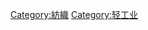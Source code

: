{{Category main}}
{{Catnav|頁面分類|人类社会|科技|紡織}}
{{Catnav|頁面分類|人类社会|知識|科技|紡織}}
{{Catnav|頁面分類|人类社会|生活|生活用品}}
{{Commons category|Textile industry}}

[[Category:紡織|Category:紡織]]
[[Category:轻工业|Category:轻工业]]